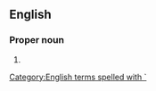 ==English==

===Proper noun===
{{en-proper noun}}

# {{alternative spelling of|[[Hawaii]]}}

[[Category:English terms spelled with `]]